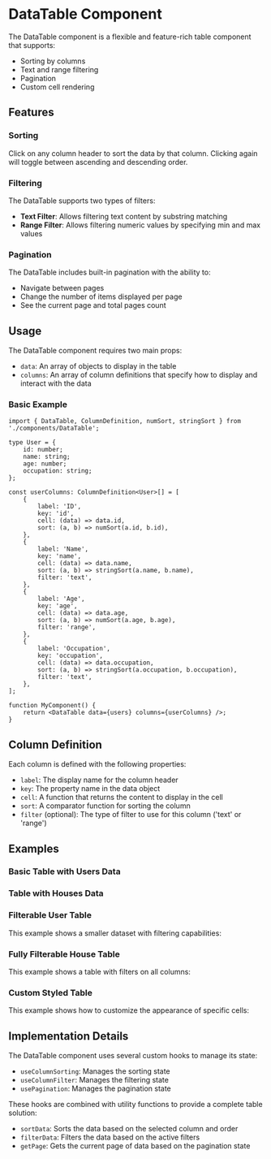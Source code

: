 
<Meta of={DataTableStories} />

# DataTable Component

The DataTable component is a flexible and feature-rich table component that supports:

- Sorting by columns
- Text and range filtering
- Pagination
- Custom cell rendering

## Features

### Sorting

Click on any column header to sort the data by that column. Clicking again will toggle between ascending and descending order.

### Filtering

The DataTable supports two types of filters:

- **Text Filter**: Allows filtering text content by substring matching
- **Range Filter**: Allows filtering numeric values by specifying min and max values

### Pagination

The DataTable includes built-in pagination with the ability to:

- Navigate between pages
- Change the number of items displayed per page
- See the current page and total pages count

## Usage

The DataTable component requires two main props:

- `data`: An array of objects to display in the table
- `columns`: An array of column definitions that specify how to display and interact with the data

### Basic Example

```tsx
import { DataTable, ColumnDefinition, numSort, stringSort } from './components/DataTable';

type User = {
    id: number;
    name: string;
    age: number;
    occupation: string;
};

const userColumns: ColumnDefinition<User>[] = [
    {
        label: 'ID',
        key: 'id',
        cell: (data) => data.id,
        sort: (a, b) => numSort(a.id, b.id),
    },
    {
        label: 'Name',
        key: 'name',
        cell: (data) => data.name,
        sort: (a, b) => stringSort(a.name, b.name),
        filter: 'text',
    },
    {
        label: 'Age',
        key: 'age',
        cell: (data) => data.age,
        sort: (a, b) => numSort(a.age, b.age),
        filter: 'range',
    },
    {
        label: 'Occupation',
        key: 'occupation',
        cell: (data) => data.occupation,
        sort: (a, b) => stringSort(a.occupation, b.occupation),
        filter: 'text',
    },
];

function MyComponent() {
    return <DataTable data={users} columns={userColumns} />;
}
```

## Column Definition

Each column is defined with the following properties:

- `label`: The display name for the column header
- `key`: The property name in the data object
- `cell`: A function that returns the content to display in the cell
- `sort`: A comparator function for sorting the column
- `filter` (optional): The type of filter to use for this column ('text' or 'range')

## Examples

### Basic Table with Users Data

<Canvas of={DataTableStories.WithUsers} />

<Controls of={DataTableStories.WithUsers} />

### Table with Houses Data

<Canvas of={DataTableStories.WithHouses} />

### Filterable User Table

This example shows a smaller dataset with filtering capabilities:

<Canvas of={DataTableStories.FilterableUserTable} />

### Fully Filterable House Table

This example shows a table with filters on all columns:

<Canvas of={DataTableStories.FullyFilterableHouseTable} />

### Custom Styled Table

This example shows how to customize the appearance of specific cells:

<Canvas of={DataTableStories.CustomStyledTable} />

## Implementation Details

The DataTable component uses several custom hooks to manage its state:

- `useColumnSorting`: Manages the sorting state
- `useColumnFilter`: Manages the filtering state
- `usePagination`: Manages the pagination state

These hooks are combined with utility functions to provide a complete table solution:

- `sortData`: Sorts the data based on the selected column and order
- `filterData`: Filters the data based on the active filters
- `getPage`: Gets the current page of data based on the pagination state
